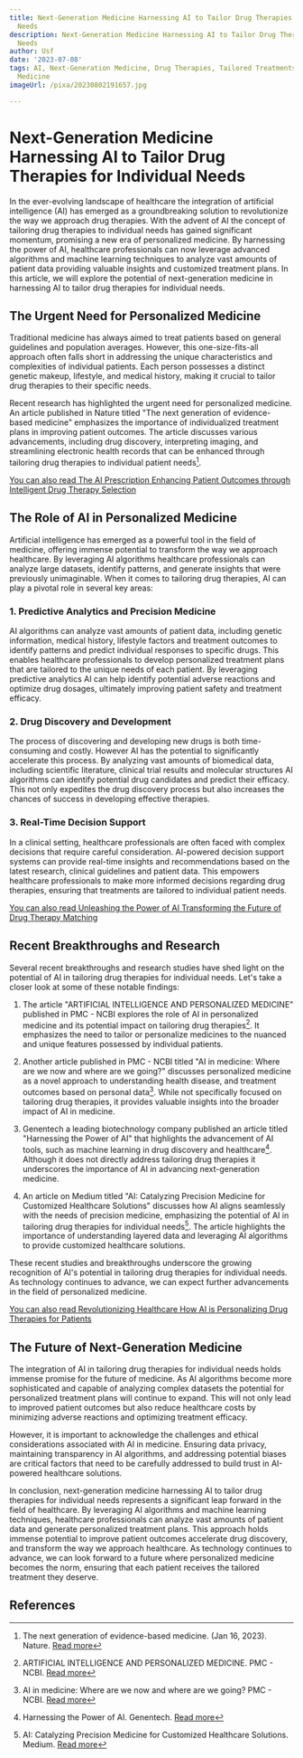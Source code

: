 ```yaml
---
title: Next-Generation Medicine Harnessing AI to Tailor Drug Therapies for Individual
  Needs
description: Next-Generation Medicine Harnessing AI to Tailor Drug Therapies for Individual
  Needs
author: Usf
date: '2023-07-08'
tags: AI, Next-Generation Medicine, Drug Therapies, Tailored Treatments, Individualized
  Medicine
imageUrl: /pixa/20230802191657.jpg

---
```

# Next-Generation Medicine Harnessing AI to  Tailor Drug Therapies for Individual Needs

In the ever-evolving landscape of healthcare the integration of artificial intelligence (AI) has emerged as a groundbreaking solution to revolutionize the way we approach  drug therapies.  With the advent of AI the concept of tailoring drug  therapies to individual needs  has gained significant momentum, promising a new era of personalized medicine. By harnessing the power of AI, healthcare professionals can now leverage advanced algorithms and machine  learning techniques to  analyze vast amounts of patient data providing valuable insights and customized treatment plans. In this article, we  will explore the potential of next-generation  medicine  in  harnessing AI to tailor drug therapies for individual needs.

## The Urgent Need for  Personalized Medicine

Traditional medicine has always aimed to  treat patients based on general guidelines and population averages. However, this  one-size-fits-all approach often falls short in addressing the unique characteristics  and complexities of individual patients. Each person  possesses  a distinct genetic  makeup, lifestyle, and medical history, making it crucial to  tailor drug  therapies to their specific needs.

Recent research has  highlighted the urgent need for personalized medicine.  An article published in Nature titled "The next generation of evidence-based medicine" emphasizes the importance of individualized treatment plans in improving patient outcomes.  The article discusses various advancements, including drug discovery, interpreting imaging, and streamlining electronic health records that can  be enhanced through  tailoring drug therapies to individual patient needs[^1].

[You can also read The AI Prescription Enhancing Patient Outcomes through Intelligent Drug Therapy Selection](The%20AI%20Prescription%20Enhancing%20Patient%20Outcomes%20through%20Intelligent%20Drug%20Therapy%20Selection)


##  The Role of AI in Personalized Medicine

Artificial intelligence has emerged as  a powerful tool in the field of medicine, offering  immense potential to transform the way we approach healthcare.  By leveraging AI algorithms healthcare  professionals  can analyze large datasets, identify patterns, and generate insights that were previously unimaginable. When it comes to tailoring drug therapies, AI can play a  pivotal role in several key areas:

### 1. Predictive Analytics and  Precision Medicine

AI algorithms can analyze vast amounts of patient data, including genetic information, medical history, lifestyle  factors and treatment outcomes to identify patterns and predict individual responses to specific drugs. This  enables healthcare professionals to develop personalized treatment plans  that are tailored to the unique needs of each patient. By  leveraging predictive analytics AI can help identify potential adverse reactions and optimize drug dosages, ultimately improving patient safety  and treatment efficacy.

### 2. Drug Discovery and Development

The process of discovering and developing new drugs is both time-consuming  and costly. However AI has the potential to significantly accelerate this process.  By analyzing vast amounts of biomedical data, including scientific literature, clinical trial results and molecular structures AI algorithms  can identify potential drug candidates and predict their efficacy. This not only expedites the drug discovery process but also increases the chances of success in developing effective therapies.

### 3. Real-Time Decision Support

In a clinical setting, healthcare  professionals are often faced with  complex decisions that require careful consideration. AI-powered decision support  systems can provide  real-time insights and recommendations based on the latest  research, clinical guidelines and patient data. This empowers healthcare professionals to make more informed decisions regarding  drug therapies, ensuring that treatments are tailored to individual patient needs.

[You can also read Unleashing the  Power of AI Transforming the Future of  Drug Therapy Matching](Unleashing%20the%20Power%20of%20AI%20Transforming%20the%20Future%20of%20Drug%20Therapy%20Matching)


## Recent Breakthroughs and Research

Several recent breakthroughs and research studies have shed light on the potential of  AI in tailoring drug therapies for individual needs. Let's take  a closer look at some of these notable findings:

1. The article "ARTIFICIAL INTELLIGENCE AND PERSONALIZED MEDICINE" published in PMC - NCBI explores the  role of AI in personalized medicine and its potential impact on tailoring  drug therapies[^2]. It emphasizes the need to tailor or personalize medicines  to the nuanced and unique features possessed by individual patients.

2. Another article published in PMC - NCBI titled "AI in medicine:  Where are we now and where are we going?" discusses personalized medicine as  a novel approach to understanding health  disease, and treatment outcomes based on personal data[^3].  While not specifically focused on tailoring drug therapies,  it provides valuable insights into the  broader  impact of AI in medicine.

3. Genentech a leading biotechnology company published an article titled "Harnessing the Power of AI" that highlights the advancement of AI  tools, such as machine learning in drug discovery and healthcare[^4]. Although it does not directly  address tailoring drug therapies it underscores the importance of AI in advancing  next-generation medicine.

4. An article on Medium titled  "AI: Catalyzing  Precision Medicine for Customized Healthcare Solutions" discusses how AI aligns  seamlessly with the needs of precision medicine, emphasizing the potential of AI  in tailoring drug therapies for individual needs[^5]. The  article highlights  the importance of understanding layered data  and leveraging AI algorithms  to provide customized  healthcare solutions.

These recent studies  and breakthroughs underscore the growing recognition of AI's potential  in tailoring drug therapies for individual needs. As technology continues to advance, we can expect further advancements in the field of personalized medicine.

[You can also read Revolutionizing Healthcare How AI  is Personalizing Drug Therapies for Patients](Revolutionizing%20Healthcare%20How%20AI%20is%20Personalizing%20Drug%20Therapies%20for%20Patients)


## The Future of Next-Generation Medicine

The integration of  AI in tailoring drug  therapies for individual needs holds immense promise for the future of medicine. As AI algorithms become more sophisticated and capable of analyzing complex datasets the potential for  personalized treatment plans will continue to expand. This will not only lead to improved  patient outcomes  but also reduce healthcare costs by minimizing  adverse reactions and  optimizing treatment  efficacy.

However, it is  important to acknowledge the  challenges and ethical considerations associated with AI in medicine. Ensuring data privacy, maintaining transparency in AI algorithms, and  addressing potential biases are critical factors that need to be carefully addressed  to build trust in AI-powered healthcare solutions.

In conclusion, next-generation medicine harnessing  AI to tailor drug  therapies for individual  needs represents a significant leap forward in the  field of healthcare.  By leveraging AI algorithms and machine learning techniques, healthcare professionals can analyze vast amounts of patient  data and generate personalized treatment plans. This approach holds immense potential to improve patient outcomes  accelerate drug  discovery, and transform the way we approach healthcare. As technology  continues to advance,  we can look forward to a future  where personalized  medicine becomes the norm, ensuring that each patient receives the tailored treatment they deserve.

## References

[^1]: The next generation  of  evidence-based  medicine.  (Jan 16, 2023). Nature. [Read more](https://www.nature.com/articles/s41591-022-02160-z)

[^2]: ARTIFICIAL INTELLIGENCE AND PERSONALIZED MEDICINE. PMC  - NCBI. [Read more](https://www.ncbi.nlm.nih.gov/pmc/articles/PMC7580505/)

[^3]: AI in medicine: Where are we now and where are we going? PMC - NCBI. [Read more](https://www.ncbi.nlm.nih.gov/pmc/articles/PMC9798019/)

[^4]: Harnessing the Power of AI. Genentech. [Read more](https://www.gene.com/stories/harnessing-the-power-of-ai)

[^5]: AI: Catalyzing  Precision  Medicine for Customized Healthcare  Solutions. Medium. [Read more](https://medium.com/mrya/ai-catalyzing-precision-medicine-for-customized-healthcare-solutions-11358590ebe8)